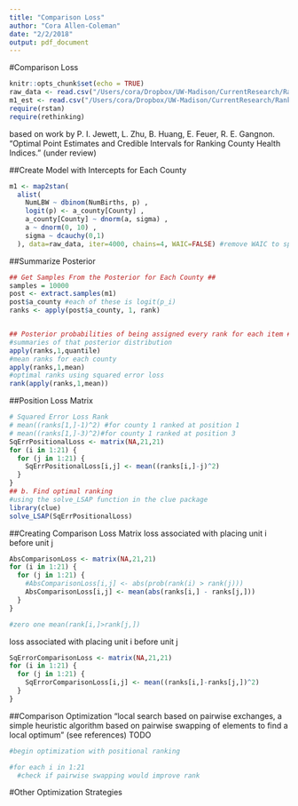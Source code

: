 ```yaml
---
title: "Comparison Loss"
author: "Cora Allen-Coleman"
date: "2/2/2018"
output: pdf_document
---
```

#Comparison Loss
```r
knitr::opts_chunk$set(echo = TRUE)
raw_data <- read.csv("/Users/cora/Dropbox/UW-Madison/CurrentResearch/Ranking/presentations/rankings_introduction/LBW.csv", header = TRUE)
m1_est <- read.csv("/Users/cora/Dropbox/UW-Madison/CurrentResearch/Ranking/presentations/rankings_introduction/m1_estimates.csv", header = TRUE)
require(rstan)
require(rethinking)
```

based on work by P. I. Jewett, L. Zhu, B. Huang, E. Feuer, R. E. Gangnon. “Optimal Point Estimates and Credible Intervals for Ranking County Health Indices.” (under review)

##Create Model with Intercepts for Each County
```r
m1 <- map2stan(
  alist(
    NumLBW ~ dbinom(NumBirths, p) ,
    logit(p) <- a_county[County] ,
    a_county[County] ~ dnorm(a, sigma) ,
    a ~ dnorm(0, 10) ,
    sigma ~ dcauchy(0,1)
  ), data=raw_data, iter=4000, chains=4, WAIC=FALSE) #remove WAIC to speed up
```

##Summarize Posterior
```r
## Get Samples From the Posterior for Each County ##
samples = 10000
post <- extract.samples(m1)
post$a_county #each of these is logit(p_i)
ranks <- apply(post$a_county, 1, rank)


## Posterior probabilities of being assigned every rank for each item ##
#summaries of that posterior distribution
apply(ranks,1,quantile)
#mean ranks for each county
apply(ranks,1,mean)
#optimal ranks using squared error loss
rank(apply(ranks,1,mean))
```

##Position Loss Matrix
```r
# Squared Error Loss Rank
# mean((ranks[1,]-1)^2) #for county 1 ranked at position 1
# mean((ranks[1,]-3)^2)#for county 1 ranked at position 3
SqErrPositionalLoss <- matrix(NA,21,21)
for (i in 1:21) {
  for (j in 1:21) {
    SqErrPositionalLoss[i,j] <- mean((ranks[i,]-j)^2)
  }
}
## b. Find optimal ranking
#using the solve_LSAP function in the clue package
library(clue)
solve_LSAP(SqErrPositionalLoss)
```

##Creating Comparison Loss Matrix
loss associated with placing unit i before unit j
```r
AbsComparisonLoss <- matrix(NA,21,21)
for (i in 1:21) {
  for (j in 1:21) {
    #AbsComparisonLoss[i,j] <- abs(prob(rank(i) > rank(j)))
    AbsComparisonLoss[i,j] <- mean(abs(ranks[i,] - ranks[j,]))
  }
}

#zero one mean(rank[i,]>rank[j,])
```

loss associated with placing unit i before unit j
```r
SqErrorComparisonLoss <- matrix(NA,21,21)
for (i in 1:21) {
  for (j in 1:21) {
    SqErrorComparisonLoss[i,j] <- mean((ranks[i,]-ranks[j,])^2)
  }
}
```

##Comparison Optimization
"local search based on pairwise exchanges, a simple heuristic algorithm based on pairwise swapping of elements to find a local optimum" (see references) TODO
```r
#begin optimization with positional ranking

#for each i in 1:21
  #check if pairwise swapping would improve rank

```

#Other Optimization Strategies
```r

```
